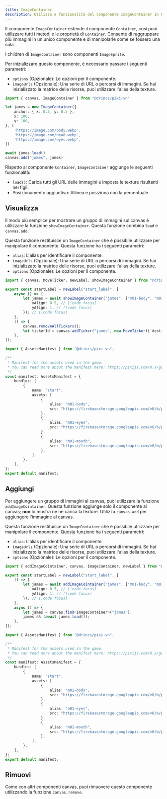 ```yaml
---
title: ImageContainer
description: Utilizzo e funzionalità del componente ImageContainer in Pixi'VN per raggruppare e manipolare più immagini come un unico componente canvas.
---
```



Il componente `ImageContainer` estende il componente <DynamicLink href="/start/canvas-components#base-components">`Container`</DynamicLink>, così puoi utilizzare tutti i metodi e le proprietà di `Container`. Consente di raggruppare più immagini in un unico componente e di manipolarle come se fossero una sola.

I children di `ImageContainer` sono componenti <DynamicLink href="/start/canvas-images">`ImageSprite`</DynamicLink>.

Per inizializzare questo componente, è necessario passare i seguenti parametri:

- `options` (Opzionale): Le opzioni per il componente.
- `imageUrls` (Opzionale): Una serie di URL o percorsi di immagini. Se hai inizializzato la <DynamicLink href="/start/assets-management#initialize-the-asset-matrix-at-project-start">matrice delle risorse</DynamicLink>, puoi utilizzare l'alias della texture.

```ts
import { canvas, ImageContainer } from "@drincs/pixi-vn"

let james = new ImageContainer({
    anchor: { x: 0.5, y: 0.5 },
    x: 100,
    y: 100,
}, [
    'https://image.com/body.webp',
    'https://image.com/head.webp',
    'https://image.com/eyes.webp',
])

await james.load()
canvas.add("james", james)
```

Rispetto al componente `Container`, `ImageContainer` aggiunge le seguenti funzionalità:

- `load()`: Carica tutti gli URL delle immagini e imposta le texture risultanti nei figli.
- Posizionamento aggiuntivo: <DynamicLink href="/start/canvas-position">Allinea e posiziona con la percentuale</DynamicLink>.

## Visualizza

Il modo più semplice per mostrare un gruppo di immagini sul canvas è utilizzare la funzione `showImageContainer`. Questa funzione combina `load` e <DynamicLink href="/start/canvas-functions#add-a-canvas-component">`canvas.add`</DynamicLink>.

Questa funzione restituisce un `ImageContainer` che è possibile utilizzare per manipolare il componente. Questa funzione ha i seguenti parametri:

- `alias`: L'<DynamicLink href="/start/canvas-alias">alias</DynamicLink> per identificare il componente.
- `imageUrls` (Opzionale): Una serie di URL o percorsi di immagini. Se hai inizializzato la <DynamicLink href="/start/assets-management#initialize-the-asset-matrix-at-project-start">matrice delle risorse</DynamicLink>, puoi utilizzare l'alias della texture.
- `options` (Opzionale): Le opzioni per il componente.

```ts tab="labels/startLabel.ts"
import { canvas, MoveTicker, newLabel, showImageContainer } from "@drincs/pixi-vn";

export const startLabel = newLabel("start_label", [
    async () => {
        let james = await showImageContainer("james", ["m01-body", "m01-eyes", "m01-mouth"], { // [!code focus]
            xAlign: 0.5, // [!code focus]
            yAlign: 1, // [!code focus]
        }); // [!code focus]
    },
    () => {
        canvas.removeAllTickers();
        let tickerId = canvas.addTicker("james", new MoveTicker({ destination: { x: 0, y: 1, type: "align" } }));
    },
]);
```

```ts tab="assets/manifest.ts"
import { AssetsManifest } from "@drincs/pixi-vn";

/**
 * Manifest for the assets used in the game.
 * You can read more about the manifest here: https://pixijs.com/8.x/guides/components/assets#loading-multiple-assets
 */
const manifest: AssetsManifest = {
    bundles: [
        {
            name: "start",
            assets: [
                {
                    alias: "m01-body",
                    src: "https://firebasestorage.googleapis.com/v0/b/pixi-vn.appspot.com/o/public%2Fbreakdown%2Fm01%2Fm01-body.webp?alt=media",
                },
                {
                    alias: "m01-eyes",
                    src: "https://firebasestorage.googleapis.com/v0/b/pixi-vn.appspot.com/o/public%2Fbreakdown%2Fm01%2Fm01-eyes-smile.webp?alt=media",
                },
                {
                    alias: "m01-mouth",
                    src: "https://firebasestorage.googleapis.com/v0/b/pixi-vn.appspot.com/o/public%2Fbreakdown%2Fm01%2Fm01-mouth-smile00.webp?alt=media",
                },
            ],
        },
    ],
};
export default manifest;
```

<ShowImageContainerExample />

## Aggiungi

Per aggiungere un gruppo di immagini al canvas, puoi utilizzare la funzione `addImageCointainer`. Questa funzione aggiunge solo il componente al canvas; **non** lo mostra né ne carica la texture. Utilizza <DynamicLink href="/start/canvas-functions#add-a-canvas-component">`canvas.add`</DynamicLink> per aggiungere l'immagine al canvas.

Questa funzione restituisce un `ImageContainer` che è possibile utilizzare per manipolare il componente. Questa funzione ha i seguenti parametri:

- `alias`: L'<DynamicLink href="/start/canvas-alias">alias</DynamicLink> per identificare il componente.
- `imageUrls` (Opzionale): Una serie di URL o percorsi di immagini. Se hai inizializzato la <DynamicLink href="/start/assets-management#initialize-the-asset-matrix-at-project-start">matrice delle risorse</DynamicLink>, puoi utilizzare l'alias della texture.
- `options` (Opzionale): Le opzioni per il componente.

```ts tab="labels/startLabel.ts"
import { addImageCointainer, canvas, ImageContainer, newLabel } from "@drincs/pixi-vn";

export const startLabel = newLabel("start_label", [
    () => {
        let james = await addImageCointainer("james", ["m01-body", "m01-eyes", "m01-mouth"], { // [!code focus]
            xAlign: 0.5, // [!code focus]
            yAlign: 1, // [!code focus]
        }); // [!code focus]
    },
    async () => {
        let james = canvas.find<ImageContainer>("james");
        james && (await james.load());
    },
]);
```

```ts tab="assets/manifest.ts"
import { AssetsManifest } from "@drincs/pixi-vn";

/**
 * Manifest for the assets used in the game.
 * You can read more about the manifest here: https://pixijs.com/8.x/guides/components/assets#loading-multiple-assets
 */
const manifest: AssetsManifest = {
    bundles: [
        {
            name: "start",
            assets: [
                {
                    alias: "m01-body",
                    src: "https://firebasestorage.googleapis.com/v0/b/pixi-vn.appspot.com/o/public%2Fbreakdown%2Fm01%2Fm01-body.webp?alt=media",
                },
                {
                    alias: "m01-eyes",
                    src: "https://firebasestorage.googleapis.com/v0/b/pixi-vn.appspot.com/o/public%2Fbreakdown%2Fm01%2Fm01-eyes-smile.webp?alt=media",
                },
                {
                    alias: "m01-mouth",
                    src: "https://firebasestorage.googleapis.com/v0/b/pixi-vn.appspot.com/o/public%2Fbreakdown%2Fm01%2Fm01-mouth-smile00.webp?alt=media",
                },
            ],
        },
    ],
};
export default manifest;
```

<AddImageContainerExample />

## Rimuovi

Come con altri componenti canvas, puoi rimuovere questo componente utilizzando la funzione <DynamicLink href="/start/canvas-functions#remove-a-canvas-component">`canvas.remove`</DynamicLink>.
